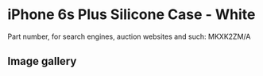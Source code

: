 
# iPhone 6s Plus Silicone Case - White

Part number, for search engines, auction websites and such: MKXK2ZM/A

## Image gallery

<div style={{ width: "768px" }}>
  <GalleryComponent
    images={[
      {
        original: "/everysource/MKXK2.webp",
        thumbnail: "/everypreview/MKXK2.webp",
      },
      {
        original: "/everysource/MKXK2_AV1_GOLD.webp",
        thumbnail: "/everypreview/MKXK2_AV1_GOLD.webp",
      },
      {
        original: "/everysource/MKXK2_AV1_SILVER.webp",
        thumbnail: "/everypreview/MKXK2_AV1_SILVER.webp",
      },
      {
        original: "/everysource/MKXK2_AV1_SPACE_GRAY.webp",
        thumbnail: "/everypreview/MKXK2_AV1_SPACE_GRAY.webp",
      }
    ]}
  />
</div>